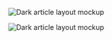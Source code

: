 
<Row>
<Column colMd={4} colLg={4} noGutterMdLeft>
<ArticleCard
  title="Instana Themes and Roadmap"
  href="https://ibm.ent.box.com/s/oc31r3wvk3le07t7i7zhgpwr3tpylhy2/file/961890316961"
  actionIcon="arrowRight"
>


![Dark article layout mockup](/images/Roadmap.png)

</ArticleCard>
</Column>
<Column colMd={4} colLg={4} noGutterMdLeft>
<ArticleCard
  title="Instana Pricing and Packaging"
  href="https://ibm.ent.box.com/s/oc31r3wvk3le07t7i7zhgpwr3tpylhy2/file/961893378625"
  actionIcon="arrowRight"
>


![Dark article layout mockup](/images/Pricing.png)


</ArticleCard>
</Column>
</Row>